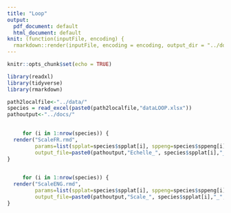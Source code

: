 ```yaml
---
title: "Loop"
output:
  pdf_document: default
  html_document: default
knit: (function(inputFile, encoding) {
  rmarkdown::render(inputFile, encoding = encoding, output_dir = "../docs/") })
---
```


```r
knitr::opts_chunk$set(echo = TRUE)
```


```r

library(readxl)
library(tidyverse)
library(rmarkdown)

path2localfile<-"../data/"
species = read_excel(paste0(path2localfile,"dataLOOP.xlsx"))
pathoutput<-"../docs/"

     
     for (i in 1:nrow(species)) {
  render("ScaleFR.rmd", 
         params=list(spplat=species$spplat[i], sppeng=species$sppeng[i], sex=species$sex[i], sppfr=species$sppfr[i]),
         output_file=paste0(pathoutput,"Echelle_", species$spplat[i],"_", species$sex[i], ".pdf"))
}
  

     for (i in 1:nrow(species)) {
  render("ScaleENG.rmd", 
         params=list(spplat=species$spplat[i], sppeng=species$sppeng[i], sex=species$sex[i], sppfr=species$sppfr[i]),
         output_file=paste0(pathoutput,"Scale_", species$spplat[i],"_", species$sex[i], ".pdf"))
}
   
     
```

